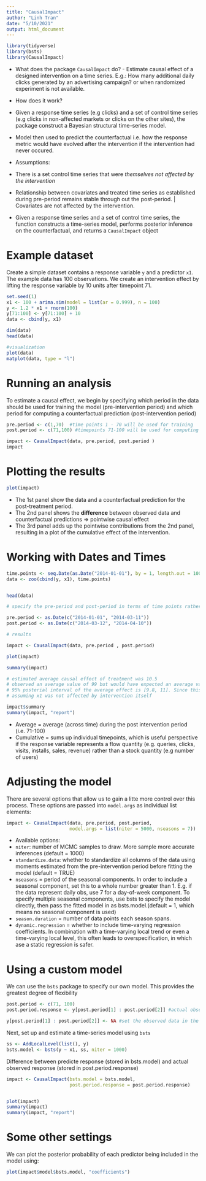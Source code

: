 ```yaml
---
title: "CausalImpact"
author: "Linh Tran"
date: "5/10/2021"
output: html_document
---
```


```r
library(tidyverse)
library(bsts)
library(CausalImpact)
```


* What does the package `CausalImpact` do? - Estimate causal effect of a designed intervention on a time series. E.g.: How many additional daily clicks generated by an advertising campaign? or when randomized experiment is not available.\

* How does it work?
+ Given a response time series (e.g clicks) and a set of control time series (e.g clicks in non-affected markets or clicks on the other sites), the package construct a Bayesian structural time-series model. 
+ Model then used to predict the counterfactual i.e. how the response metric would have evolved after the intervention if the intervention had never occured. 

* Assumptions:
+ There is a set control time series that were *themselves not affected by the intervention*
+ Relationship between covariates and treated time series as established during pre-period remains stable through out the post-period. | Covariates are not affected by the intervention. 

* Given a response time series and a set of control time series, the function constructs a time-series model, performs posterior inference on the counterfactual, and returns a `CausalImpact` object


# Example dataset

Create a simple dataset contains a response variable `y` and a predictor `x1`. The example data has 100 observations. We create an intervention effect by lifting the response variable by 10 units after timepoint 71.

```r
set.seed(1)
x1 <- 100 + arima.sim(model = list(ar = 0.999), n = 100)
y <- 1.2 * x1 + rnorm(100)
y[71:100] <- y[71:100] + 10
data <- cbind(y, x1)

dim(data)
head(data)

#visualization
plot(data)
matplot(data, type = "l")

```


# Running an analysis

To estimate a causal effect, we begin by specifying which period in the data should be used for training the model (pre-intervention period) and which period for computing a counterfactual prediction (post-intervention period)

```r
pre.period <- c(1,70)  #time points 1 - 70 will be used for training
post.period <- c(71,100) #timepoints 71-100 will be used for computing predictions
```

```r
impact <- CausalImpact(data, pre.period, post.period )
impact

```

# Plotting the results

```r
plot(impact)
```

* The 1st panel show the data and a counterfactual prediction for the post-treatment period.
* The 2nd panel shows the **difference** between observed data and counterfactual predictions => pointwise causal effect
* The 3rd panel adds up the pointwise contributions from the 2nd panel, resulting in a plot of the cumulative effect of the intervention. 

# Working with Dates and Times

```r
time.points <- seq.Date(as.Date("2014-01-01"), by = 1, length.out = 100) #100 day starting from 2014_01_01
data <- zoo(cbind(y, x1), time.points)


head(data)

# specify the pre-period and post-period in terms of time points rather than indices:

pre.period <- as.Date(c("2014-01-01", "2014-03-11"))
post.period <- as.Date(c("2014-03-12", "2014-04-10"))

# results

impact <- CausalImpact(data, pre.period , post.period)

plot(impact)

summary(impact)

# estimated average causal effect of treatment was 10.5 
# observed an average value of 99 but would have expected an average value of only 89
# 95% posterial interval of the average effect is [9.8, 11]. Since this excludes 0, we can reject the null hypothesis and conclude that the intervention had a causal effect on the response variable
# assuming x1 was not affected by intervention itself

impact$summary
summary(impact, "report")
```

* Average = average (across time) during the post intervention period (i.e. 71-100)
* Cumulative = sums up individual timepoints, which is useful perspective if the response variable represents a flow quantity (e.g. queries, clicks, visits, installs, sales, revenue) rather than a stock quantity (e.g number of users)

# Adjusting the model

There are several options that allow us to gain a litte more control over this process. These options are passed into `model.args` as individual list elements:

```r

impact <- CausalImpact(data, pre.period, post.period,
                       model.args = list(niter = 5000, nseasons = 7))

```

* Available options:
+ `niter`: number of MCMC samples to draw. More sample more accurate inferences (default = 1000)
+ `standardize.data`: whether to standardize all columns of the data using moments estimated from the pre-intervention period before fitting the model (default = TRUE)
+ `nseasons` = period of the seasonal components. In order to include a seasonal component, set this to a whole number greater than 1. E.g. if the data represent daily obs, use 7 for a day-of-week component. To specify multiple seasonal components, use bsts to specify the model directly, then pass the fitted model in as bsts.model.(default = 1, which means no seasonal component is used)
+ `season.duration` = number of data points each season spans. 
+ `dynamic.regression` = whether to include time-varying regression coefficients. In combination with a time-varying local trend or even a time-varying local level, this often leads to overspecification, in which ase a static regression is safer. 

# Using a custom model
We can use the `bsts` package to specify our own model. This provides the greatest degree of flexibility

```r
post.period <- c(71, 100)
post.period.response <- y[post.period[1] : post.period[2]] #actual observed response

y[post.period[1] : post.period[2]] <- NA #set the observed data in the post-treatment period to NA. 

```

Next, set up and estimate a time-series model using `bsts`

```r
ss <- AddLocalLevel(list(), y)
bsts.model <- bsts(y ~ x1, ss, niter = 1000)
```


Difference between predicte response (stored in bsts.model) and actual observed response (stored in post.period.response)

```r
impact <- CausalImpact(bsts.model = bsts.model,
                       post.period.response = post.period.response)


plot(impact)
summary(impact)
summary(impact, "report")
```


# Some other settings

We can plot the posterior probability of each predictor being included in the model using:

```r
plot(impact$model$bsts.model, "coefficients")
```

